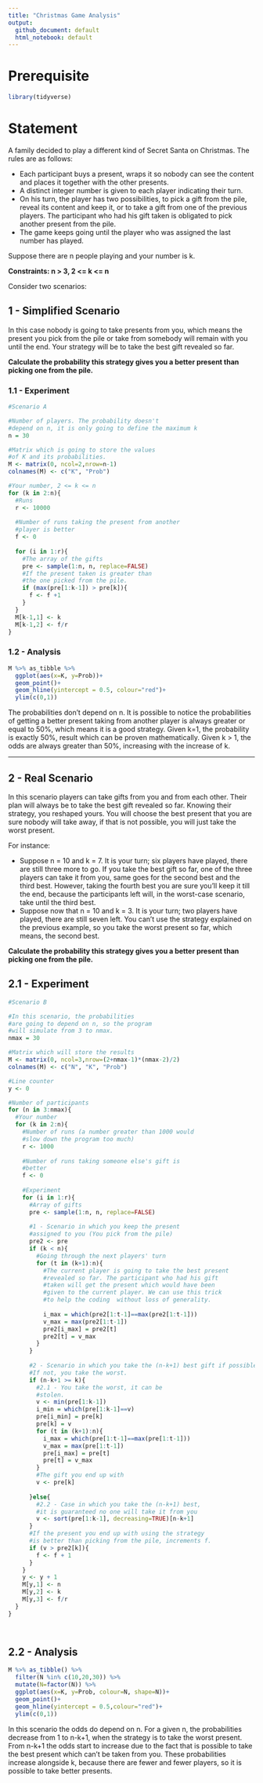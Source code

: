 ```yaml
---
title: "Christmas Game Analysis"
output:
  github_document: default
  html_notebook: default
---
```

# Prerequisite
```r
library(tidyverse)

```


# Statement

A family decided to play a different kind of Secret Santa on Christmas. The rules are as follows:

* Each participant buys a present, wraps it so nobody can see the content and places it together with the other presents.
* A distinct integer number is given to each player indicating their turn.
* On his turn, the player has two possibilities, to pick a gift from the pile, reveal its content and keep it, or to take a gift from one of the previous players. The participant who had his gift taken is obligated to pick another present from the pile.
* The game keeps going until the player who was assigned the last number has played.

Suppose there are n people playing and your number is k.

**Constraints: n > 3, 2 <= k <= n**

Consider two scenarios:

## 1 - Simplified Scenario

In this case nobody is going to take presents from you, which means the present you pick from the pile or take from somebody will remain with you until the end. Your strategy will be to take the best gift revealed so far.  

**Calculate the probability this strategy gives you a better present than picking one from the pile.**

### 1.1 - Experiment
```r
#Scenario A

#Number of players. The probability doesn't
#depend on n, it is only going to define the maximum k 
n = 30

#Matrix which is going to store the values
#of K and its probabilities.
M <- matrix(0, ncol=2,nrow=n-1)
colnames(M) <- c("K", "Prob")

#Your number, 2 <= k <= n
for (k in 2:n){
  #Runs
  r <- 10000
  
  #Number of runs taking the present from another
  #player is better
  f <- 0
  
  for (i in 1:r){
    #The array of the gifts
    pre <- sample(1:n, n, replace=FALSE)
    #If the present taken is greater than
    #the one picked from the pile.
    if (max(pre[1:k-1]) > pre[k]){
      f <- f +1
    }
  }
  M[k-1,1] <- k
  M[k-1,2] <- f/r
}


```

### 1.2 - Analysis

```r
M %>% as_tibble %>%
  ggplot(aes(x=K, y=Prob))+
  geom_point()+
  geom_hline(yintercept = 0.5, colour="red")+
  ylim(c(0,1))

```


The probabilities don't depend on n. It is possible to notice the probabilities of getting a better present taking from another player is always greater or equal to 50%, which means it is a good strategy. Given k=1, the probability is exactly 50%, result which can be proven mathematically. Given k > 1, the odds are always greater than 50%, increasing with the increase of k.

---------------------

## 2 - Real Scenario

In this scenario players can take gifts from you and from each other. Their plan will always be to take the best gift revealed so far. Knowing their strategy, you reshaped yours. You will choose the best present that you are sure nobody will take away, if that is not possible, you will just take the worst present.

For instance:

*	Suppose n = 10 and k = 7. It is your turn; six players have played, there are still three more to go. If you take the best gift so far, one of the three players can take it from you, same goes for the second best and the third best. However, taking the fourth best you are sure you’ll keep it till the end, because the participants left will, in the worst-case scenario, take until the third best.
*	Suppose now that n = 10 and k = 3. It is your turn; two players have played, there are still seven left. You can’t use the strategy explained on the previous example, so you take the worst present so far, which means, the second best. 

**Calculate the probability this strategy gives you a better present than picking one from the pile.**


## 2.1 - Experiment

```r
#Scenario B

#In this scenario, the probabilities
#are going to depend on n, so the program
#will simulate from 3 to nmax.
nmax = 30

#Matrix which will store the results
M <- matrix(0, ncol=3,nrow=(2+nmax-1)*(nmax-2)/2)
colnames(M) <- c("N", "K", "Prob")

#Line counter
y <- 0 

#Number of participants
for (n in 3:nmax){
  #Your number
  for (k in 2:n){
    #Number of runs (a number greater than 1000 would
    #slow down the program too much)
    r <- 1000
    
    #Number of runs taking someone else's gift is
    #better
    f <- 0
    
    #Experiment
    for (i in 1:r){
      #Array of gifts
      pre <- sample(1:n, n, replace=FALSE)
      
      #1 - Scenario in which you keep the present
      #assigned to you (You pick from the pile)
      pre2 <- pre
      if (k < n){
        #Going through the next players' turn
        for (t in (k+1):n){
          #The current player is going to take the best present
          #revealed so far. The participant who had his gift
          #taken will get the present which would have been 
          #given to the current player. We can use this trick
          #to help the coding  without loss of generality.
          
          i_max = which(pre2[1:t-1]==max(pre2[1:t-1]))
          v_max = max(pre2[1:t-1])
          pre2[i_max] = pre2[t]
          pre2[t] = v_max
        }
      }
      
      #2 - Scenario in which you take the (n-k+1) best gift if possible.
      #If not, you take the worst.
      if (n-k+1 >= k){
        #2.1 - You take the worst, it can be
        #stolen.
        v <- min(pre[1:k-1])
        i_min = which(pre[1:k-1]==v)
        pre[i_min] = pre[k]
        pre[k] = v
        for (t in (k+1):n){
          i_max = which(pre[1:t-1]==max(pre[1:t-1]))
          v_max = max(pre[1:t-1])
          pre[i_max] = pre[t]
          pre[t] = v_max
        }
        #The gift you end up with
        v <- pre[k]
        
      }else{
        #2.2 - Case in which you take the (n-k+1) best,
        #it is guaranteed no one will take it from you
        v <- sort(pre[1:k-1], decreasing=TRUE)[n-k+1]
      }
      #If the present you end up with using the strategy
      #is better than picking from the pile, increments f.
      if (v > pre2[k]){
        f <- f + 1
      }
    }
    y <- y + 1
    M[y,1] <- n
    M[y,2] <- k
    M[y,3] <- f/r
  }
}




```

## 2.2 - Analysis

```r
M %>% as_tibble() %>%
  filter(N %in% c(10,20,30)) %>%
  mutate(N=factor(N)) %>%
  ggplot(aes(x=K, y=Prob, colour=N, shape=N))+
  geom_point()+
  geom_hline(yintercept = 0.5,colour="red")+
  ylim(c(0,1))

```


In this scenario the odds do depend on n. For a given n, the probabilities decrease from 1 to n-k+1, when the strategy is to take the worst present. From n-k+1 the odds start to increase due to the fact that is possible to take the best present which can't be taken from you. These probabilities increase alongside k, because there are fewer and fewer players, so it is possible to take better presents.

